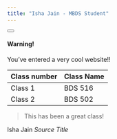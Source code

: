 ```yaml
---
title: "Isha Jain - MBDS Student"
---
```


<div class="progress">
  <div class="progress-bar" role="progressbar" style="width: 25%;" aria-valuenow="25" aria-valuemin="0" aria-valuemax="100"></div>
</div>

<div class="alert alert-dismissible alert-warning">
  <button type="button" class="btn-close" data-bs-dismiss="alert"></button>
  <h4 class="alert-heading">Warning!</h4>
  <p class="mb-0">You've entered a very cool website!!</p>
</div>



Class number | Class Name
------------- | -------------
Class 1 | BDS 516
Class 2 | BDS 502



  <blockquote class="blockquote">
    <p class="mb-0">This has been a great class!</p>
  
  </blockquote>
  <figcaption class="blockquote-footer">
    Isha Jain <cite title="BDS 516">Source Title</cite>
  </figcaption>

